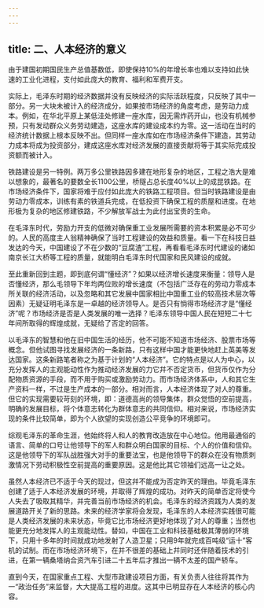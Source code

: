```yaml
---
---
---
```

title: 二、人本经济的意义
---



由于建国初期国民生产总值基数低，即使保持10%的年增长率也难以支持如此快速的工业化进程，支付如此庞大的教育、福利和军费开支。

实际上，毛泽东时期的经济数据并没有反映经济的实际活跃程度，只反映了其中一部分。另一大块未被计入的经济成分，如果按市场经济的角度考虑，是劳动力成本。例如，在华北平原上某低洼处修建一座水库，因无需炸药开山，也没有机械参预，只有发动群众义务劳动建造，这座水库的建设成本约为零。这一活动在当时的经济统计数据上根本反映不出。但同样一座水库如在市场经济条件下建造，其劳动力成本将成为投资部分，建成这座水库对经济发展的直接贡献将等于其实际完成投资额而被计入。

铁路建设是另一特例。两万多公里铁路因多建在地形复杂的地区，工程之浩大是难以想象的，最著名的要数全长1100公里，桥隧占总长度40%以上的成昆铁路。在市场经济条件下，国家将难于应付如此庞大的铁路工程项目。但当时铁路建设是由劳动力零成本，训练有素的铁道兵完成，在低投资下确保工程的质屋和进度。在地形极为复杂的地区修建铁路，不少解放军战士为此付出宝贵的生命。

在毛泽东时代，劳励力开支的低微对确保重工业发展所需要的资本积累是必不可少的。人民的高度主人翁精神确保了当时工程建设的效益和质量。看一下在科技日益发达的今天，中国建设了不在少数的“豆腐渣”工程，再看看毛泽东时代建设的诸如南京长江大桥等工程的质量，就能明白毛泽东时代国家和民风建设的成就。

至此重新回到主题，即到底何谓“懂经济”？如果以经济增长速度来衡量：领导人是否懂经济，那么毛领导下年均两位败的增长速度（不包括广泛存在的劳动力零成本所关联的经济活动，以及忽略和其它发展中国家相比中国重工业的较高技术层次等因素）无疑证明毛泽东是一卓越的经济领导人。是否只有惝得市场经济才是“懂经济”呢？市场经济是否是人类发展的唯一选择？毛泽东领导中国人民在短短二十七年间所取得的辉煌成就，无疑给了否定的回答。

以毛泽东的智慧和他在旧中国生活的经历，他不可能不知道市场经济、股票市场等概念。但他试图寻找发展经济的一条新路，只有这样中国才能更快地赶上英美等发达国家。这条新路笔者称之为基于计划的“人本经济”。它的特点是以人为中心，以充分发挥人的主观能动性作为推动经济发展的力它幷不否定货币，但货币仅作为分配物质资源的手段，而不用于购买或激励劳动力。而市场经济体系中，人和其它生产资料一样，不过是生产成本的一部分。相对而言，人本经济体现了对人的尊重。但它的实现需要较苛刻的环境，即：道德高尚的领导集体，群众觉悟的空前提高，明确的发展目标，将个体意志转化为群体意志的共同信仰。相对来说，市场经济实现的条件比较简单，即为个人欲望的实现创造公平竞争的环境即可。

综观毛泽东的革命生涯，他始终将人和人的教育改造放在中心地位。他用最通俗的语言、简单的口号让他领导下的军人和群众明白国家的目标、个人的价值和信仰。这是他领导下的军队战胜强大对手的重要法宝，也是他领导下的群众在没有物质刺激情况下劳动积极性空前提高的重要原因。这是他比其它领袖们远高一让之处。

虽然人本经济已不适于今天的现过，但这幷不能成为否定昨天的理由。毕竟毛泽东创建了适于人本经济发展的环境，并取得了辉煌的成功。对昨天的简单否定将使今人失去了吸取其精华，并完善当前市场经济的机会。毛泽东的经济资践为人类的发展道路开关了新的思路。未来的经济学家将会发现，毛泽东的人本经济实践很可能是人类经济发展的未来状态，毕竟它比市场经济更好地体现了对人的尊重；当然也能更充分地发挥人的主观能动性。替如，中国在工业和科技基础极其薄弱的环境下，只用十多年的时间就成功地发射了人造卫星；只用9年就完成百吨级“运十”客机的试制。而在市场经济环境下，在并不很差的基础上幷同时还伴随着技术的引进，在第一辆桑塔纳合资汽车引进二十五年后才推出一辆不太差的国产轿车。

直到今天，在国家重点工程、大型市政建设项目方面，有关负责人往往将其作为一“政治任务”来监督，大大提高工程的进度。这其中已明显存在人本经济的核心内容。